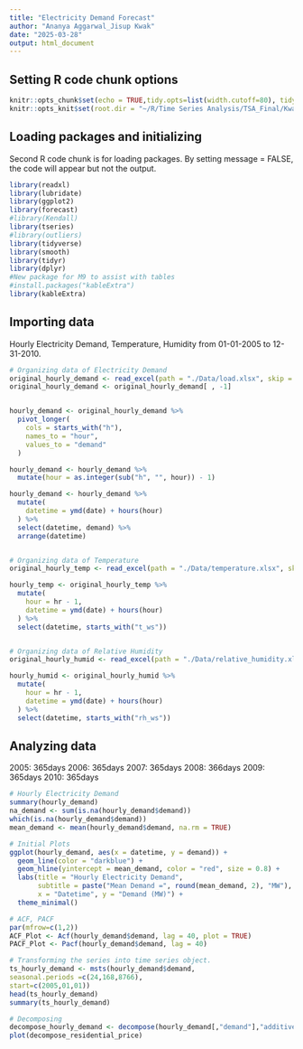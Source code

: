 ```yaml
---
title: "Electricity Demand Forecast"
author: "Ananya Aggarwal_Jisup Kwak"
date: "2025-03-28"
output: html_document
---
```


## Setting R code chunk options

```r
knitr::opts_chunk$set(echo = TRUE,tidy.opts=list(width.cutoff=80), tidy=FALSE)
knitr::opts_knit$set(root.dir = "~/R/Time Series Analysis/TSA_Final/KwakAggarwal_ENV797_TSA_ForecastCompetition_S25")
```

## Loading packages and initializing

Second R code chunk is for loading packages. By setting message = FALSE, the code will appear but not the output.

```r
library(readxl)
library(lubridate)
library(ggplot2)
library(forecast)  
#library(Kendall)
library(tseries)
#library(outliers)
library(tidyverse)
library(smooth)
library(tidyr)
library(dplyr)
#New package for M9 to assist with tables
#install.packages("kableExtra")
library(kableExtra)

```

## Importing data

Hourly Electricity Demand, Temperature, Humidity from 01-01-2005 to 12-31-2010.

```r
# Organizing data of Electricity Demand
original_hourly_demand <- read_excel(path = "./Data/load.xlsx", skip = 0, sheet = "Sheet1", col_names = TRUE)
original_hourly_demand <- original_hourly_demand[ , -1]


hourly_demand <- original_hourly_demand %>%
  pivot_longer(
    cols = starts_with("h"),
    names_to = "hour",
    values_to = "demand"
  )

hourly_demand <- hourly_demand %>%
  mutate(hour = as.integer(sub("h", "", hour)) - 1)

hourly_demand <- hourly_demand %>%
  mutate(
    datetime = ymd(date) + hours(hour)
  ) %>%
  select(datetime, demand) %>%
  arrange(datetime)


# Organizing data of Temperature
original_hourly_temp <- read_excel(path = "./Data/temperature.xlsx", skip = 0, sheet = "Sheet1", col_names = TRUE)

hourly_temp <- original_hourly_temp %>%
  mutate(
    hour = hr - 1,
    datetime = ymd(date) + hours(hour)
  ) %>%
  select(datetime, starts_with("t_ws"))


# Organizing data of Relative Humidity
original_hourly_humid <- read_excel(path = "./Data/relative_humidity.xlsx", skip = 0, sheet = "Sheet1", col_names = TRUE)

hourly_humid <- original_hourly_humid %>%
  mutate(
    hour = hr - 1,
    datetime = ymd(date) + hours(hour)
  ) %>%
  select(datetime, starts_with("rh_ws"))


```

## Analyzing data
2005: 365days
2006: 365days
2007: 365days
2008: 366days
2009: 365days
2010: 365days

```r
# Hourly Electricity Demand
summary(hourly_demand)
na_demand <- sum(is.na(hourly_demand$demand))
which(is.na(hourly_demand$demand))
mean_demand <- mean(hourly_demand$demand, na.rm = TRUE)

# Initial Plots
ggplot(hourly_demand, aes(x = datetime, y = demand)) +
  geom_line(color = "darkblue") +
  geom_hline(yintercept = mean_demand, color = "red", size = 0.8) +
  labs(title = "Hourly Electricity Demand",
       subtitle = paste("Mean Demand =", round(mean_demand, 2), "MW"),
       x = "Datetime", y = "Demand (MW)") +
  theme_minimal()

# ACF, PACF
par(mfrow=c(1,2))
ACF_Plot <- Acf(hourly_demand$demand, lag = 40, plot = TRUE)
PACF_Plot <- Pacf(hourly_demand$demand, lag = 40)

# Transforming the series into time series object.
ts_hourly_demand <- msts(hourly_demand$demand,
seasonal.periods =c(24,168,8766),
start=c(2005,01,01))
head(ts_hourly_demand)
summary(ts_hourly_demand)

# Decomposing
decompose_hourly_demand <- decompose(hourly_demand[,"demand"],"additive")
plot(decompose_residential_price)


```


